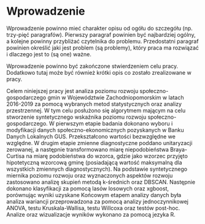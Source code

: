 # Wprowadzenie {#wprowadzenie}

Wprowadzenie powinno mieć charakter opisu od ogółu do szczegółu (np. trzy-pięć paragrafów).
Pierwszy paragraf powinien być najbardziej ogólny, a kolejne powinny przybliżać czytelnika do problemu.
Przedostatni paragraf powinien określić jaki jest problem (są problemy), który praca ma rozwiązać i dlaczego jest to (są one) ważne.

Wprowadzenie powinno być zakończone stwierdzeniem celu pracy.
Dodatkowo tutaj może być również krótki opis co zostało zrealizowane w pracy.

Celem niniejszej pracy jest analiza poziomu rozwoju społeczno-gospodarczego gmin w Województwie Zachodniopomorskim w latach 2016-2019 za pomocą wybranych metod statystycznych oraz analizy przestrzennej. 
W tym celu posłużono się algorytmem mającym na celu stworzenie syntetycznego wskaźnika poziomu rozwoju społeczno-gospodarczego.
W pierwszym etapie badania dokonano wyboru i modyfikacji danych społeczno-ekonomicznych pozyskanych w Banku Danych Lokalnych GUS. Przekształcono wartości bezwzględne we względne.
W drugim etapie zmienne diagnostyczne poddano unitaryzacji zerowanej, a następnie transformowano miarę niepodobieństwa Braya-Curtisa na miarę podobieństwa do wzorca, gdzie jako wzorzec przyjęto hipotetyczną wzorcową gminę (posiadającą wartość maksymalną dla wszystkich zmiennych diagnostycznych).
Na podstawie syntetycznego miernika poziomu rozwoju oraz wyznaczonych aspektów rozwoju zastosowano analizę skupień metodą k-średnich oraz DBSCAN.
Następnie dokonano klasyfikacji za pomocą lasów losowych oraz xgboost, porównując wyniki uzyskane 
Końcowym etapem analizy danych była analiza wariancji przeprowadzona za pomocą analizy jednoczynnikowej ANOVA, testu Kruskala-Wallisa, testu Willcoxa oraz testów post-hoc.  
Analize oraz wizualizacje wyników wykonano za pomocą jezyka R.
